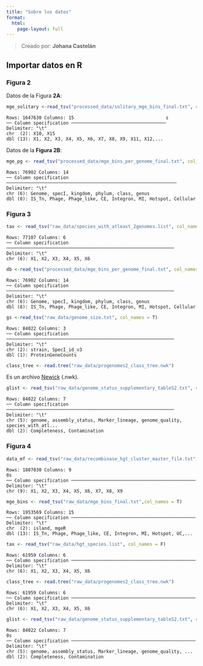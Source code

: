 ```yaml
---
title: "Sobre los datos"
format: 
  html:
    page-layout: full 
---
```


> Creado por: **Johana Castelán**

## Importar datos en R

### Figura 2

Datos de la Figura **2A**:

```r
mge_solitary <-read_tsv("processed_data/solitary_mge_bins_final.txt", col_names = F)
```

```         
Rows: 1647630 Columns: 15                                  s
── Column specification ───────────────────────────────────
Delimiter: "\t"
chr  (2): X10, X15
dbl (13): X1, X2, X3, X4, X5, X6, X7, X8, X9, X11, X12,...
```

Datos de la **Figura 2B**:

```r
mge_pg <- read_tsv("processed_data/mge_bins_per_genome_final.txt", col_names = T)
```

```         
Rows: 76902 Columns: 14                                                                
── Column specification ───────────────────────────────────────────────────────────────
Delimiter: "\t"
chr (6): Genome, specI, kingdom, phylum, class, genus
dbl (8): IS_Tn, Phage, Phage_like, CE, Integron, MI, Hotspot, Cellular
```

### Figura 3

```r
tax <- read_tsv("raw_data/species_with_atleast_2genomes.list", col_names=F)
```

```         
Rows: 77107 Columns: 6                                                                
── Column specification ──────────────────────────────────────────────────────────────
Delimiter: "\t"
chr (6): X1, X2, X3, X4, X5, X6
```

```r
db <-read_tsv("processed_data/mge_bins_per_genome_final.txt", col_names = T)
```

```         
Rows: 76902 Columns: 14                                                               
── Column specification ──────────────────────────────────────────────────────────────
Delimiter: "\t"
chr (6): Genome, specI, kingdom, phylum, class, genus
dbl (8): IS_Tn, Phage, Phage_like, CE, Integron, MI, Hotspot, Cellular
```

```r
gs <-read_tsv("raw_data/genome_size.txt", col_names = T)
```

```         
Rows: 84022 Columns: 3                                                                
── Column specification ──────────────────────────────────────────────────────────────
Delimiter: "\t"
chr (2): strain, SpecI_id_v3
dbl (1): ProteinGeneCounts
```

```r
class_tree <- read.tree("raw_data/progenomes2_class_tree.nwk")
```

Es un archivo [Newick](http://marvin.cs.uidaho.edu/Teaching/CS515/newickFormat.html) (.nwk).

```r
glist <- read_tsv("raw_data/genome_status_supplementary_tableS2.txt", col_names = T)
```

```         
Rows: 84022 Columns: 7                                                                
── Column specification ──────────────────────────────────────────────────────────────
Delimiter: "\t"
chr (5): genome, assembly_status, Marker_lineage, genome_quality, species_with_atl...
dbl (2): Completeness, Contamination
```

### Figura 4

```r
data_mf <- read_tsv("raw_data/recombinase_hgt_cluster_master_file.txt", col_names = F)
```

```         
Rows: 1807030 Columns: 9                                              0s
── Column specification ──────────────────────────────────────────────
Delimiter: "\t"
chr (9): X1, X2, X3, X4, X5, X6, X7, X8, X9
```

```r
mge_bins <- read_tsv("raw_data/mge_bins_final.txt",col_names = T)
```

```         
Rows: 1953569 Columns: 15                                             
── Column specification ──────────────────────────────────────────────
Delimiter: "\t"
chr  (2): island, mgeR
dbl (13): IS_Tn, Phage, Phage_like, CE, Integron, MI, Hotspot, UC,...
```

```r
tax <- read_tsv("raw_data/hgt_species.list", col_names = F)
```

```         
Rows: 61959 Columns: 6                                                
── Column specification ──────────────────────────────────────────────
Delimiter: "\t"
chr (6): X1, X2, X3, X4, X5, X6
```

```r
class_tree <- read.tree("raw_data/progenomes2_class_tree.nwk")
```

```         
Rows: 61959 Columns: 6                                                
── Column specification ──────────────────────────────────────────────
Delimiter: "\t"
chr (6): X1, X2, X3, X4, X5, X6
```

```r
glist <- read_tsv("raw_data/genome_status_supplementary_tableS2.txt", col_names = T)
```

```         
Rows: 84022 Columns: 7                                                0s
── Column specification ──────────────────────────────────────────────
Delimiter: "\t"
chr (5): genome, assembly_status, Marker_lineage, genome_quality, ...
dbl (2): Completeness, Contamination
```
